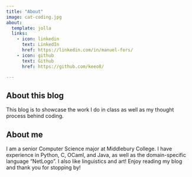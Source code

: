 ```yaml
---
title: "About"
image: cat-coding.jpg
about:
  template: jolla
  links:
    - icon: linkedin
      text: LinkedIn
      href: https://linkedin.com/in/manuel-fors/ 
    - icon: github
      text: Github
      href: https://github.com/keeo8/ 

---
```


## About this blog 
This blog is to showcase the work I do in class as well as my thought process behind coding.

## About me
I am a senior Computer Science major at Middlebury College. I have experience in 
Python, C, OCaml, and Java, as well as the domain-specific language "NetLogo". 
I also like linguistics and art! Enjoy reading my blog and thank you for stopping by!